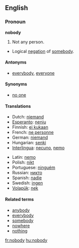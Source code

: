 ==English==

===Pronoun===
'''nobody'''

# Not any person.
*Logical [[negation]] of [[somebody]].

====Antonyms====
*[[everybody]], [[everyone]]

====Synonyms====
*[[no one]]

====Translations====
{{top}}
*Dutch: [[niemand]]
*[[Esperanto]]: [[neniu]]
*Finnish: [[ei kukaan]]
*French: [[ne personne]]
*German: [[niemand]]
*Hungarian: [[senki]]
*[[Interlingua]]: [[necuno]], [[nemo]]
{{mid}}
*Latin: [[nemo]]
*Polish: [[nikt]]
*Portuguese: [[ninguém]]
*Russian: [[никто]]
*Spanish: [[nadie]]
*Swedish: [[ingen]]
*[[Volapük]]: [[nek]]
{{bottom}}

====Related terms====
*[[anybody]]
*[[everybody]]
*[[somebody]]
*[[nowhere]]
*[[nothing]]

[[fr:nobody]]
[[hu:nobody]]